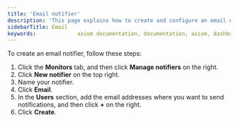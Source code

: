 ```yaml
---
title: 'Email notifier'
description: 'This page explains how to create and configure an email notifier.'
sidebarTitle: Email
keywords:             axiom documentation, documentation, axiom, dashboards, monitors, notifiers, slack, email, pagerduty, webhook, opsgenie, discord, discord webhook
---
```


To create an email notifier, follow these steps:

1. Click the **Monitors** tab, and then click **Manage notifiers** on the right.
1. Click **New notifier** on the top right.
1. Name your notifier.
1. Click **Email**.
1. In the **Users** section, add the email addresses where you want to send notifications, and then click **+** on the right.
1. Click **Create**.